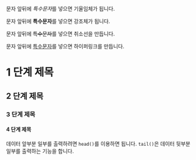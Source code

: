 문자 앞뒤에 *특수문자*를 넣으면 기울임체가 됩니다. 

문자 앞뒤에 **특수문자**를 넣으면 강조체가 됩니다. 

문자 앞뒤에 ~~특수문자~~를 넣으면 취소선을 만듭니다. 

문자 앞뒤에 [특수문자](http://www.google.com/search?q=special+character)를 넣으면 하이퍼링크를 만듭니다. 

# 1 단계 제목
## 2 단계 제목 
### 3 단계 제목
#### 4 단계 제목

데이터 앞부분 일부를 출력하려면 `head()`를 이용하면 됩니다. `tail()`은 데이터 뒷부분 일부를 출력하는 기능을 합니다. 